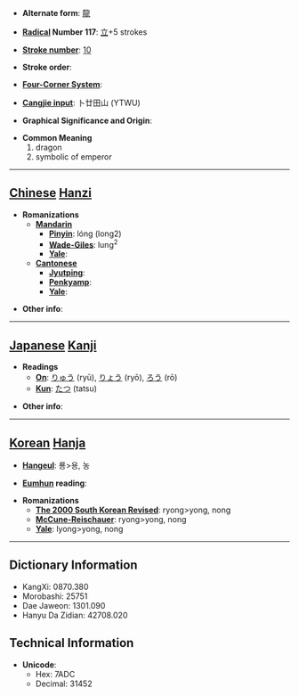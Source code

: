 * '''Alternate form''': [[龍]]

* '''[[Wiktionary:Chinese radical index| Radical]] Number 117''': [[Wiktionary:Chinese radical index 立|立]]+5 strokes

* '''[[Wiktionary:Chinese total strokes index|Stroke number]]''': [[Wiktionary:Chinese total strokes index 10|10]]

* '''Stroke order''': 

* '''[[Wiktionary:Chinese four corner index|Four-Corner System]]''': 

* '''[[Wiktionary:Chinese Cangjie index|Cangjie input]]''': 卜廿田山 (YTWU)

* '''Graphical Significance and Origin''': 

* '''Common Meaning'''
*#dragon
*# symbolic of emperor


----

== [[Chinese]] [[Hanzi]] ==

* '''Romanizations'''
** '''[[Mandarin]]'''
*** '''[[Pinyin]]''': lóng (long2)
*** '''[[Wade-Giles]]''': lung<sup>2</sup>
*** '''[[Yale]]''': 
** '''[[Cantonese]]'''
*** '''[[Jyutping]]''':
*** '''[[Penkyamp]]''': 
*** '''[[Yale]]''': 

* '''Other info''': 

----

== [[Japanese]] [[Kanji]] ==

* '''Readings'''
** '''[[On]]''': [[りゅう]] (ryū), [[りょう]] (ryō), [[ろう]] (rō)
** '''[[Kun]]''': [[たつ]] (tatsu)

* '''Other info''':  

----

== [[Korean]] [[Hanja]] ==

* '''[[Hangeul]]''': 룡>용, 농

* '''[[Eumhun]] reading''': 

* '''Romanizations'''
** '''[[The 2000 South Korean Revised Romanization|The 2000 South Korean Revised]]''': ryong>yong, nong
** '''[[McCune-Reischauer]]''': ryong>yong, nong
** '''[[Yale]]''': lyong>yong, nong

----

== Dictionary Information ==

* KangXi: 0870.380
* Morobashi: 25751
* Dae Jaweon: 1301.090
* Hanyu Da Zidian: 42708.020

== Technical Information ==

* '''Unicode''':
** Hex: 7ADC
** Decimal: 31452